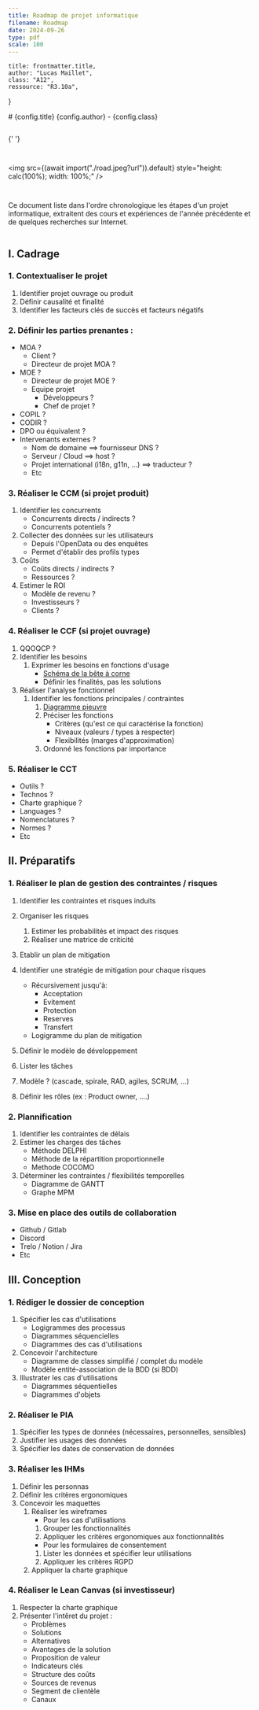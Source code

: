 ```yaml
---
title: Roadmap de projet informatique
filename: Roadmap
date: 2024-09-26
type: pdf
scale: 100
---
```





	title: frontmatter.title,
	author: "Lucas Maillet",
	class: "A12",
	ressource: "R3.10a",
}

<div 
   class:list={[layout.full, skin.noMarginContent]}
   style="display: flex; flex-direction: column; gap: 1em"
>
   <div>
      # {config.title}
      {config.author} - {config.class}
   </div>

{' '}

<img
	src={(await import("./road.jpeg?url")).default}
	style="height: calc(100%); width: 100%;"
/>

Ce document liste dans l'ordre chronologique les étapes d'un projet informatique,
extraitent des cours et expériences de l'année précédente et de quelques recherches sur Internet.

</div>

<div
   className={[skin.outline, 'setPage'].join(' ')}
   bottom-left={config.author}
   bottom-right={config.ressource}
>

## I. Cadrage

### 1. Contextualiser le projet

1. Identifier projet ouvrage ou produit
2. Définir causalité et finalité
3. Identifier les facteurs clés de succès et facteurs négatifs

### 2. Définir les parties prenantes :

-   MOA ?
    -   Client ?
    -   Directeur de projet MOA ?
-   MOE ?
    -   Directeur de projet MOE ?
    -   Equipe projet
        -   Développeurs ?
        -   Chef de projet ?
-   COPIL ?
-   CODIR ?
-   DPO ou équivalent ?
-   Intervenants externes ?
    -   Nom de domaine ==> fournisseur DNS ?
    -   Serveur / Cloud ==> host ?
    -   Projet international (i18n, g11n, ...) ==> traducteur ?
    -   Etc

### 3. Réaliser le CCM (si projet produit)

1. Identifier les concurrents
    - Concurrents directs / indirects ?
    - Concurrents potentiels ?
2. Collecter des données sur les utilisateurs
    - Depuis l'OpenData ou des enquêtes
    - Permet d'établir des profils types
3. Coûts
    - Coûts directs / indirects ?
    - Ressources ?
4. Estimer le ROI
    - Modèle de revenu ?
    - Investisseurs ?
    - Clients ?

### 4. Réaliser le CCF (si projet ouvrage)

1. QQOQCP ?
2. Identifier les besoins
    1. Exprimer les besoins en fonctions d'usage
        - [Schéma de la bête à corne](https://www.youtube.com/watch?v=N6CgqaXMphA)
        - Définir les finalités, pas les solutions
3. Réaliser l'analyse fonctionnel
    1. Identifier les fonctions principales / contraintes
        1. [Diagramme pieuvre](https://www.youtube.com/watch?v=N6CgqaXMphA)
        2. Préciser les fonctions
            - Critères (qu'est ce qui caractérise la fonction)
            - Niveaux (valeurs / types à respecter)
            - Flexibilités (marges d'approximation)
        3. Ordonné les fonctions par importance

### 5. Réaliser le CCT

-   Outils ?
-   Technos ?
-   Charte graphique ?
-   Languages ?
-   Nomenclatures ?
-   Normes ?
-   Etc

## II. Préparatifs

### 1. Réaliser le plan de gestion des contraintes / risques

1. Identifier les contraintes et risques induits
2. Organiser les risques
    1. Estimer les probabilités et impact des risques
    2. Réaliser une matrice de criticité
3. Etablir un plan de mitigation
4. Identifier une stratégie de mitigation pour chaque risques

    - Récursivement jusqu'à:
        - Acceptation
        - Evitement
        - Protection
        - Reserves
        - Transfert
    - Logigramme du plan de mitigation

5. Définir le modèle de développement

6. Lister les tâches
7. Modèle ? (cascade, spirale, RAD, agiles, SCRUM, ...)
8. Définir les rôles (ex : Product owner, ....)

### 2. Plannification

1. Identifier les contraintes de délais
2. Estimer les charges des tâches
    - Méthode DELPHI
    - Méthode de la répartition proportionnelle
    - Methode COCOMO
3. Déterminer les contraintes / flexibilités temporelles
    - Diagramme de GANTT
    - Graphe MPM

### 3. Mise en place des outils de collaboration

-   Github / Gitlab
-   Discord
-   Trelo / Notion / Jira
-   Etc

## III. Conception

### 1. Rédiger le dossier de conception

1. Spécifier les cas d'utilisations
    - Logigrammes des processus
    - Diagrammes séquencielles
    - Diagrammes des cas d'utilisations
2. Concevoir l'architecture
    - Diagramme de classes simplifié / complet du modèle
    - Modèle entité-association de la BDD (si BDD)
3. Illustrater les cas d'utilisations
    - Diagrammes séquentielles
    - Diagrammes d'objets

### 2. Réaliser le PIA

1. Spécifier les types de données (nécessaires, personnelles, sensibles)
2. Justifier les usages des données
3. Spécifier les dates de conservation de données

### 3. Réaliser les IHMs

1. Définir les personnas
2. Définir les critères ergonomiques
3. Concevoir les maquettes
    1. Réaliser les wireframes
        - Pour les cas d'utilisations
        1. Grouper les fonctionnalités
        2. Appliquer les critères ergonomiques aux fonctionnalités
        - Pour les formulaires de consentement
        1. Lister les données et spécifier leur utilisations
        2. Appliquer les critères RGPD
    2. Appliquer la charte graphique

### 4. Réaliser le Lean Canvas (si investisseur)

1. Respecter la charte graphique
2. Présenter l'intêret du projet :
    - Problèmes
    - Solutions
    - Alternatives
    - Avantages de la solution
    - Proposition de valeur
    - Indicateurs clés
    - Structure des coûts
    - Sources de revenus
    - Segment de clientèle
    - Canaux

</div>
